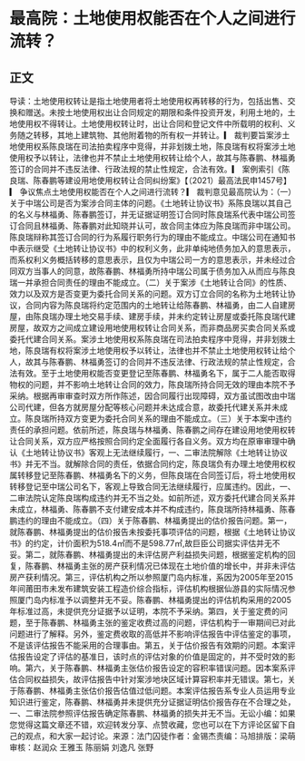 # 最高院：土地使用权能否在个人之间进行流转？
## 正文
导读：土地使用权转让是指土地使用者将土地使用权再转移的行为，包括出售、交换和赠送。未按土地使用权出让合同规定的期限和条件投资开发，利用土地的，土地使用权不得转让。土地使用权转让时，出让合同和登记文件中所载明的权利、义务随之转移，其地上建筑物、其他附着物的所有权一并转让。▎ 裁判要旨案涉土地使用权系陈良瑞在司法拍卖程序中竞得，并非划拨土地，陈良瑞有权将案涉土地使用权予以转让，法律也并不禁止土地使用权转让给个人，故其与陈春鹏、林福勇签订的合同并不违反法律、行政法规的禁止性规定，合法有效。▎ 案例索引《陈良瑞、陈春鹏等建设用地使用权转让合同纠纷案》【（2021）最高法民申1457号】▎ 争议焦点土地使用权能否在个人之间进行流转？▎ 裁判意见最高院认为：（一）关于中瑞公司是否为案涉合同主体的问题。《土地转让协议书》系陈良瑞以其自己的名义与林福勇、陈春鹏签订，并无证据证明签订合同时陈良瑞系代表中瑞公司签订合同且林福勇、陈春鹏对此知晓并认可，故合同主体应为陈良瑞而非中瑞公司。陈良瑞辩称其签订合同的行为系履行职务行为的理由不能成立。中瑞公司在通知书中表示继受《土地转让协议书》中的权利义务，此非单纯地债务加入的意思表示，而系权利义务概括转移的意思表示，且仅为中瑞公司一方的意思表示，并未经过合同双方当事人的同意，故陈春鹏、林福勇所持中瑞公司属于债务加入从而应与陈良瑞一并承担合同责任的理由不能成立。（二）关于案涉《土地转让合同》的性质、效力以及双方是否变更为委托合同关系的问题。双方订立合同的名称为土地转让协议，合同内容为陈良瑞将约定范围内的土地转让给陈春鹏、林福勇，由二人自建房屋，由陈良瑞办理土地交易手续、建房手续，并未约定转让房屋或委托陈良瑞代建房屋，故双方之间成立建设用地使用权转让合同关系，而非商品房买卖合同关系或委托代建合同关系。案涉土地使用权系陈良瑞在司法拍卖程序中竞得，并非划拨土地，陈良瑞有权将案涉土地使用权予以转让，法律也并不禁止土地使用权转让给个人，故其与陈春鹏、林福勇签订的合同并不违反法律、行政法规的禁止性规定，合法有效。至于土地使用权能否变更登记至陈春鹏、林福勇名下，属于二人能否取得物权的问题，并不影响土地转让合同的效力，陈良瑞所持合同无效的理由本院不予采纳。根据再审审查时双方所作陈述，因合同履行出现障碍，双方虽试图改由中瑞公司代建，但各方就房屋分配等核心问题并未达成合意，故委托代建关系并未成立。陈良瑞所持双方变更为委托合同关系的理由不能成立。（三）关于本案中违约责任的承担问题。依前所述，陈良瑞与林福勇、陈春鹏之间存在建设用地使用权转让合同关系，双方应严格按照合同约定全面履行各自义务。双方均在原审审理中确认《土地转让协议书》客观上无法继续履行，一、二审法院解除《土地转让协议书》并无不当。就解除合同的责任，依据合同约定，陈良瑞负有办理土地使用权权属转移登记至陈春鹏、林福勇名下的义务，但陈良瑞在合同签订后，将土地使用权转移登记至中瑞公司名下，客观上导致合同无法继续履行，应属违约。因此，一、二审法院认定陈良瑞构成违约并无不当之处。如前所述，双方委托代建合同关系并未成立，林福勇、陈春鹏不支付建安成本并不构成违约，陈良瑞所持林福勇、陈春鹏违约的理由不能成立。（四）关于陈春鹏、林福勇提出的估价报告问题。第一，就陈春鹏、林福勇提出的估价报告未按委托事项评估的问题，根据《土地转让协议书》的约定，计价面积为518.4㎡而不是598.77㎡,故巨臣公司据实评估并无不妥。第二，就陈春鹏、林福勇提出的未评估房产利益损失问题，根据鉴定机构的回复，陈春鹏、林福勇主张的房产获利情况已体现在土地价值的增长中，并非未评估房产获利情况。第三，评估机构之所以参照厦门岛内标准，系因为2005年至2015年间莆田市未发布建筑安装工程造价综合指标，评估机构根据仙游县的实际情况参照厦门岛内标准予以调整并无不妥。陈春鹏、林福勇提出的评估机构采用的2005年标准过高，未提供充分证据予以证明，本院不予采纳。第四，关于鉴定费的问题，至于陈春鹏、林福勇主张的鉴定收费过高的问题，评估机构于一审期间已对此问题进行了解释。另外，鉴定费收取的高低并不影响评估报告中评估鉴定的事项，不是该评估报告不能采用的合理事由。第五，关于估价报告有效期的问题。本案评估报告设定了评估的基准日，该时点的评估对象的价值是固定的，并不受时效的影响。第六，关于陈春鹏、林福勇主张估价报告设定的容积率错误问题。因本案系评估合同权益损失，故评估报告中针对案涉地块区域计算容积率并无错误。第七，关于陈春鹏、林福勇主张估价报告估值过低问题。本案评估报告系专业人员运用专业知识进行鉴定，陈春鹏、林福勇并未提供充分证据证明估价报告存在不合理之处，一、二审法院参照评估报告确定陈春鹏、林福勇的损失并无不当。无讼小编：如果您觉得这篇文章还不错，欢迎转发分享、点赞收藏，您也可以在下方评论区留下自己的观点，和大家一起讨论。来源：法门囚徒作者：金锡杰责编：马旭排版：梁萌审核：赵润众 王雅玉 陈丽娟 刘逸凡 张野